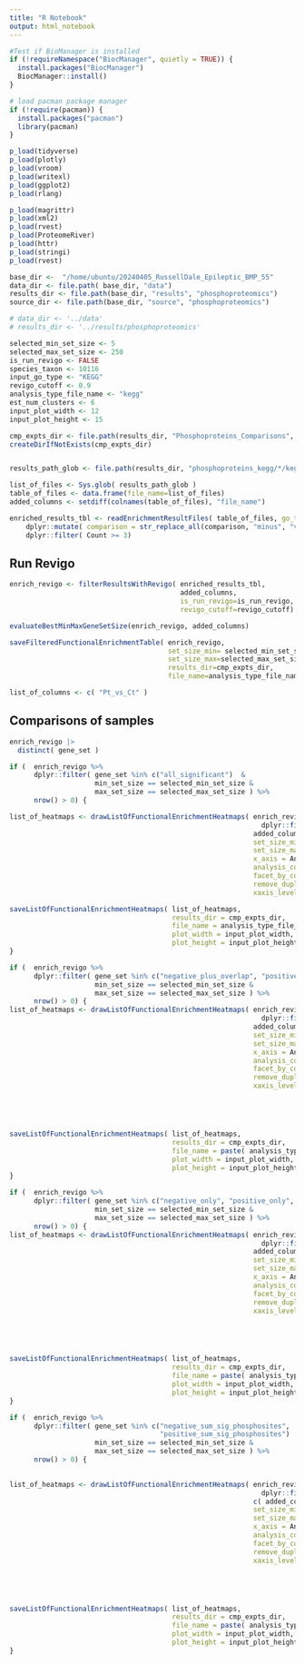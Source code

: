 ```yaml
---
title: "R Notebook"
output: html_notebook
---
```




```r

#Test if BioManager is installed
if (!requireNamespace("BiocManager", quietly = TRUE)) {
  install.packages("BiocManager")
  BiocManager::install()
}

# load pacman package manager
if (!require(pacman)) {
  install.packages("pacman")
  library(pacman)
}

p_load(tidyverse)
p_load(plotly)
p_load(vroom)
p_load(writexl)
p_load(ggplot2)
p_load(rlang)

p_load(magrittr)
p_load(xml2)
p_load(rvest)
p_load(ProteomeRiver)
p_load(httr)
p_load(stringi)
p_load(rvest)

```

```r
base_dir <-  "/home/ubuntu/20240405_RussellDale_Epileptic_BMP_55"
data_dir <- file.path( base_dir, "data")
results_dir <- file.path(base_dir, "results", "phosphoproteomics")
source_dir <- file.path(base_dir, "source", "phosphoproteomics")

# data_dir <- '../data'
# results_dir <- '../results/phosphoproteomics'
```


```r
selected_min_set_size <- 5
selected_max_set_size <- 250
is_run_revigo <- FALSE
species_taxon <- 10116
input_go_type <- "KEGG"
revigo_cutoff <- 0.9
analysis_type_file_name <- "kegg"
est_num_clusters <- 6
input_plot_width <- 12
input_plot_height <- 15

cmp_expts_dir <- file.path(results_dir, "Phosphoproteins_Comparisons", "KEGG")
createDirIfNotExists(cmp_expts_dir)


results_path_glob <- file.path(results_dir, "phosphoproteins_kegg/*/kegg_enrichment_table_*.tab")
```


```r
list_of_files <- Sys.glob( results_path_glob ) 
table_of_files <- data.frame(file_name=list_of_files)
added_columns <- setdiff(colnames(table_of_files), "file_name")

```

```r
enriched_results_tbl <- readEnrichmentResultFiles( table_of_files, go_type=input_go_type) %>%
    dplyr::mutate( comparison = str_replace_all(comparison, "minus", "vs" ))  %>%
    dplyr::filter( Count >= 3)
```

## Run Revigo
```r
enrich_revigo <- filterResultsWithRevigo( enriched_results_tbl,  
                                          added_columns, 
                                          is_run_revigo=is_run_revigo,
                                          revigo_cutoff=revigo_cutoff) 
```

```r

evaluateBestMinMaxGeneSetSize(enrich_revigo, added_columns)

```


```r

saveFilteredFunctionalEnrichmentTable( enrich_revigo, 
                                       set_size_min= selected_min_set_size, 
                                       set_size_max=selected_max_set_size, 
                                       results_dir=cmp_expts_dir, 
                                       file_name=analysis_type_file_name  )

```


```r
list_of_columns <- c( "Pt_vs_Ct" )
```



## Comparisons of samples 
```r
enrich_revigo |>
  distinct( gene_set )

if (  enrich_revigo %>%
      dplyr::filter( gene_set %in% c("all_significant")  &
                     min_set_size == selected_min_set_size &
                     max_set_size == selected_max_set_size ) %>% 
      nrow() > 0) {

list_of_heatmaps <- drawListOfFunctionalEnrichmentHeatmaps( enrich_revigo %>%
                                                              dplyr::filter( gene_set %in% c("all_significant")), 
                                                            added_columns,
                                                            set_size_min= selected_min_set_size, 
                                                            set_size_max=selected_max_set_size, 
                                                            x_axis = Analysis_Type , 
                                                            analysis_column = Analysis_Type,
                                                            facet_by_column = "gene_set",
                                                            remove_duplicted_entries = "merge",
                                                            xaxis_levels = list_of_columns ) 

saveListOfFunctionalEnrichmentHeatmaps( list_of_heatmaps,
                                        results_dir = cmp_expts_dir,
                                        file_name = analysis_type_file_name,
                                        plot_width = input_plot_width,
                                        plot_height = input_plot_height)
}
```


```r
if (  enrich_revigo %>%
      dplyr::filter( gene_set %in% c("negative_plus_overlap", "positive_plus_overlap")  &
                     min_set_size == selected_min_set_size &
                     max_set_size == selected_max_set_size ) %>% 
      nrow() > 0) {
list_of_heatmaps <- drawListOfFunctionalEnrichmentHeatmaps( enrich_revigo %>%
                                                              dplyr::filter( gene_set %in% c("negative_plus_overlap", "positive_plus_overlap")), 
                                                            added_columns,
                                                            set_size_min= selected_min_set_size, 
                                                            set_size_max=selected_max_set_size, 
                                                            x_axis = Analysis_Type , 
                                                            analysis_column = Analysis_Type,
                                                            facet_by_column = "gene_set",
                                                            remove_duplicted_entries = "merge",
                                                            xaxis_levels = list_of_columns) 





saveListOfFunctionalEnrichmentHeatmaps( list_of_heatmaps,
                                        results_dir = cmp_expts_dir,
                                        file_name = paste( analysis_type_file_name, "incl_plus_overlap",sep="_"),
                                        plot_width = input_plot_width,
                                        plot_height = input_plot_height/2)
}

```


```r
if (  enrich_revigo %>%
      dplyr::filter( gene_set %in% c("negative_only", "positive_only", "overlap_only")  &
                     min_set_size == selected_min_set_size &
                     max_set_size == selected_max_set_size ) %>% 
      nrow() > 0) {
list_of_heatmaps <- drawListOfFunctionalEnrichmentHeatmaps( enrich_revigo %>%
                                                              dplyr::filter( gene_set %in% c("negative_only", "positive_only", "overlap_only")), 
                                                            added_columns,
                                                            set_size_min= selected_min_set_size, 
                                                            set_size_max=selected_max_set_size, 
                                                            x_axis = Analysis_Type , 
                                                            analysis_column = Analysis_Type,
                                                            facet_by_column = "gene_set",
                                                            remove_duplicted_entries = "merge",
                                                            xaxis_levels = list_of_columns ) 





saveListOfFunctionalEnrichmentHeatmaps( list_of_heatmaps,
                                        results_dir = cmp_expts_dir,
                                        file_name = paste( analysis_type_file_name, "disjoint_sets",sep="_"),
                                        plot_width = input_plot_width,
                                        plot_height = input_plot_height/2)
}

```

```r


if (  enrich_revigo %>%
      dplyr::filter( gene_set %in% c("negative_sum_sig_phosphosites", 
                                     "positive_sum_sig_phosphosites")  &
                     min_set_size == selected_min_set_size &
                     max_set_size == selected_max_set_size ) %>% 
      nrow() > 0) {
  

list_of_heatmaps <- drawListOfFunctionalEnrichmentHeatmaps( enrich_revigo %>%
                                                              dplyr::filter( gene_set %in% c("negative_sum_sig_phosphosites", "positive_sum_sig_phosphosites")), 
                                                            c( added_columns),
                                                            set_size_min= selected_min_set_size, 
                                                            set_size_max=selected_max_set_size, 
                                                            x_axis = Analysis_Type , 
                                                            analysis_column = Analysis_Type,
                                                            facet_by_column = "gene_set",
                                                            remove_duplicted_entries = "merge",
                                                            xaxis_levels = list_of_columns ) 





saveListOfFunctionalEnrichmentHeatmaps( list_of_heatmaps,
                                        results_dir = cmp_expts_dir,
                                        file_name = paste( analysis_type_file_name, "sum_lfc",sep="_"),
                                        plot_width = input_plot_width,
                                        plot_height = input_plot_height/2)
}

```

